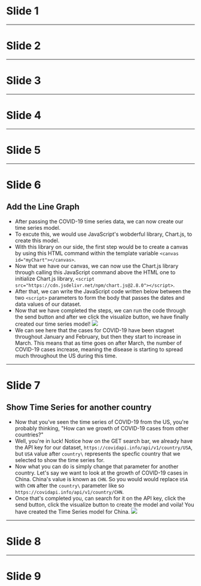 # Slide 1

---

# Slide 2

---

# Slide 3

---

# Slide 4

---

# Slide 5

---

# Slide 6

## Add the Line Graph

- After passing the COVID-19 time series data, we can now create our time series model.
- To excute this, we would use JavaScript's wobderful library, Chart.js, to create this model.
- With this library on our side, the first step would be to create a canvas by using this HTML command within the template variable
  `<canvas id="myChart"></canvas>`.
- Now that we have our canvas, we can now use the Chart.js library through calling this JavaScript command above the HTML one
  to initialize Chart.js library, `<script src="https://cdn.jsdelivr.net/npm/chart.js@2.8.0"></script>`.
- After that, we can write the JavaScript code written below between the two `<script>` parameters to form the body that passes the       dates and data values of our dataset.
- Now that we have completed the steps, we can run the code through the send button and after we click the visualize button, we have
  finally created our time series model! 
  ![](https://miro.medium.com/max/1400/1*DHhYaM-crW_ev_x3abAdWw.png)
- We can see here that the cases for COVID-19 have been stagnet throughout January and February, but then they start to increase in       March. This means that as time goes on after March, the number of COVID-19 cases increase, meaning the disease is starting to spread
  much throughout the US during this time.

---

# Slide 7

## Show Time Series for another country

- Now that you've seen the time series of COVID-19 from the US, you're probably thinking, "How can we growth of COVID-19 cases from
  other countries?"
- Well, you're in luck! Notice how on the GET search bar, we already have the API key for our 
  dataset, `https://covidapi.info/api/v1/country/USA`, but `USA` value after `country\` represents the specfic country that we selected 
  to show the time series for.
- Now what you can do is simply change that parameter for another country. Let's say we want to look at the growth of COVID-19 cases in 
  China. China's value is known as `CHN`. So you would would replace `USA` with `CHN` after the `country\` parameter like so
  `https://covidapi.info/api/v1/country/CHN`.
- Once that's completed you, can search for it on the API key, click the send button, click the visualize button to create the model 
  and voila! You have created the Time Series model for China.
  ![](https://miro.medium.com/max/1000/1*YrWv1YwhYwZ04tceaKmFGw.png)

---

# Slide 8

---

# Slide 9




